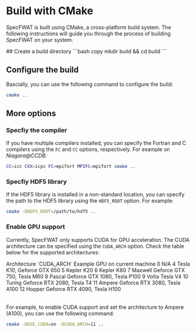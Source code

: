 # Build with CMake

SpecFWAT is built using CMake, a cross-platform build system. The following instructions will guide you through the process of building SpecFWAT on your system.

<Steps>
  ## Create a build directory
  ```bash copy
  mkdir build && cd build
  ```

  ## Configure the build
  Bascially, you can use the following command to configure the build:
  ```bash copy
  cmake ..
  ```
</Steps>


## More options

### Specfiy the compiler

If you have multiple compilers installed, you can specify the Fortran and C compilers using the `FC` and `CC` options, respectively. For example on *Niagara@CCDB*:

```bash copy
CC=icc CXX=icpc FC=mpifort MPIFC=mpifort cmake ..
```

### Specfiy HDF5 library

If the HDF5 library is installed in a non-standard location, you can specify the path to the HDF5 library using the `HDF5_ROOT` option. For example:

```bash copy
cmake -DHDF5_ROOT=/path/to/hdf5 ..
```

### Enable GPU support

Currently, SpecFWAT only supports CUDA for GPU acceleration. The CUDA architecture can be specified using the `CUDA_ARCH` option. Check the table below for the supported architectures:

<Table>
  <thead>
    <Table.Tr>
      <Table.Th>Architecture</Table.Th>
      <Table.Th>`CUDA_ARCH`</Table.Th>
      <Table.Th>Example</Table.Th>
    </Table.Tr>
  </thead>
  <tbody>
    <Table.Tr>
      <Table.Td>GPU on current machine</Table.Td>
      <Table.Td>0</Table.Td>
      <Table.Td>N/A</Table.Td>
    </Table.Tr>
    <Table.Tr>
      <Table.Td>4</Table.Td>
      <Table.Td>Tesla</Table.Td>
      <Table.Td>K10, Geforce GTX 650</Table.Td>
    </Table.Tr>
    <Table.Tr>
      <Table.Td>5</Table.Td>
      <Table.Td>Kepler</Table.Td>
      <Table.Td>K20</Table.Td>
    </Table.Tr>
    <Table.Tr>
      <Table.Td>6</Table.Td>
      <Table.Td>Kepler</Table.Td>
      <Table.Td>K80</Table.Td>
    </Table.Tr>
    <Table.Tr>
      <Table.Td>7</Table.Td>
      <Table.Td>Maxwell</Table.Td>
      <Table.Td>Geforce GTX 750, Tesla M60</Table.Td>
    </Table.Tr>
    <Table.Tr>
      <Table.Td>8</Table.Td>
      <Table.Td>Pascal</Table.Td>
      <Table.Td>Geforce GTX 1080, Tesla P100</Table.Td>
    </Table.Tr>
    <Table.Tr>
      <Table.Td>9</Table.Td>
      <Table.Td>Volta</Table.Td>
      <Table.Td>Tesla V4</Table.Td>
    </Table.Tr>
    <Table.Tr>
      <Table.Td>10</Table.Td>
      <Table.Td>Turing</Table.Td>
      <Table.Td>Geforce RTX 2080, Tesla T4</Table.Td>
    </Table.Tr>
    <Table.Tr>
      <Table.Td>11</Table.Td>
      <Table.Td>Ampere</Table.Td>
      <Table.Td>Geforce RTX 3080, Tesla A100</Table.Td>
    </Table.Tr>
    <Table.Tr>
      <Table.Td>12</Table.Td>
      <Table.Td>Hopper</Table.Td>
      <Table.Td>Geforce RTX 4090, Tesla H100</Table.Td>
    </Table.Tr>
  </tbody>
</Table>

For example, to enable CUDA support and set the architecture to Ampere (A100), you can use the following command:

```bash copy
cmake -DUSE_CUDA=on -DCUDA_ARCH=11 ..
```